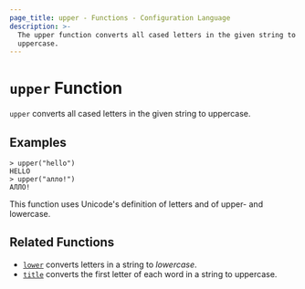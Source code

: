 ```yaml
---
page_title: upper - Functions - Configuration Language
description: >-
  The upper function converts all cased letters in the given string to
  uppercase.
---
```


# `upper` Function

`upper` converts all cased letters in the given string to uppercase.

## Examples

```shell-session
> upper("hello")
HELLO
> upper("алло!")
АЛЛО!
```

This function uses Unicode's definition of letters and of upper- and lowercase.

## Related Functions

- [`lower`](/packer/docs/templates/hcl_templates/functions/string/lower) converts letters in a string to _lowercase_.
- [`title`](/packer/docs/templates/hcl_templates/functions/string/title) converts the first letter of each word in a string to uppercase.
